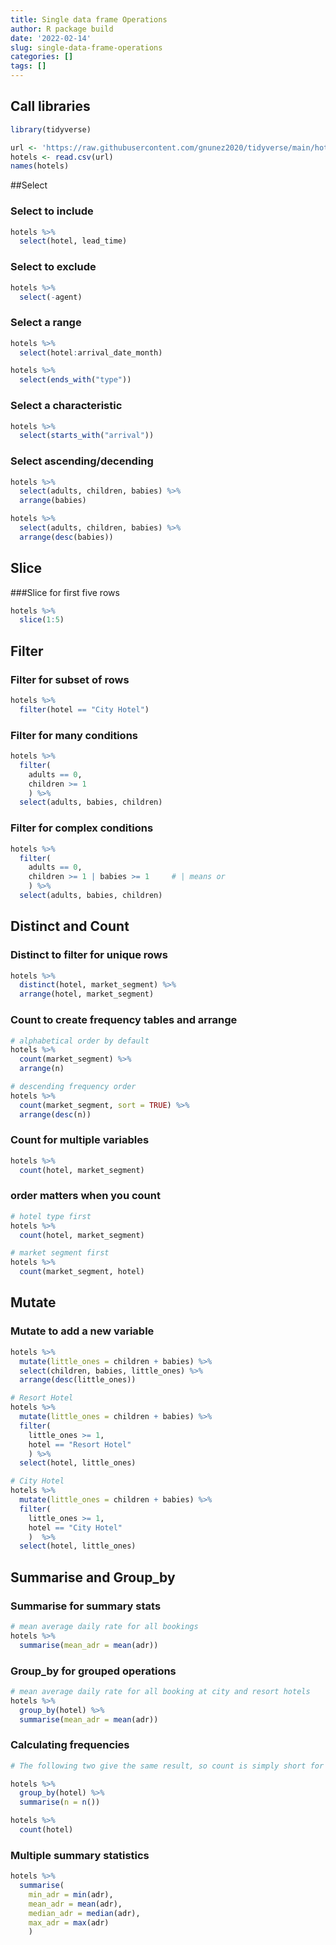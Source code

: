 ```yaml
---
title: Single data frame Operations
author: R package build
date: '2022-02-14'
slug: single-data-frame-operations
categories: []
tags: []
---
```


## Call libraries
```r
library(tidyverse)
```

```r
url <- 'https://raw.githubusercontent.com/gnunez2020/tidyverse/main/hotels.csv'
hotels <- read.csv(url)
names(hotels)
```

##Select

### Select to include

```r
hotels %>%
  select(hotel, lead_time)
```

### Select to exclude

```r
hotels %>%
  select(-agent)
```

### Select a range
```r
hotels %>%
  select(hotel:arrival_date_month)

hotels %>%
  select(ends_with("type"))
```

### Select a characteristic

```r
hotels %>%
  select(starts_with("arrival"))
```

### Select ascending/decending

```r

hotels %>%
  select(adults, children, babies) %>%
  arrange(babies)

hotels %>%
  select(adults, children, babies) %>%
  arrange(desc(babies))
```

## Slice 

###Slice for first five rows

```r
hotels %>%
  slice(1:5)
```

## Filter

### Filter for subset of rows
```r
hotels %>%
  filter(hotel == "City Hotel")
```

### Filter for many conditions

```r
hotels %>%
  filter( 
    adults == 0,
    children >= 1
    ) %>% 
  select(adults, babies, children)
```
### Filter for complex conditions

```r
hotels %>%
  filter( 
    adults == 0,     
    children >= 1 | babies >= 1     # | means or
    ) %>%
  select(adults, babies, children)
```

## Distinct and Count

### Distinct to filter for unique rows
```r
hotels %>% 
  distinct(hotel, market_segment) %>%
  arrange(hotel, market_segment)
```

### Count to create frequency tables and arrange

```r

# alphabetical order by default
hotels %>%
  count(market_segment) %>%
  arrange(n)

# descending frequency order
hotels %>%
  count(market_segment, sort = TRUE) %>%
  arrange(desc(n))
```

### Count for multiple variables

```r
hotels %>%
  count(hotel, market_segment)
```

### order matters when you count

```r
# hotel type first
hotels %>%
  count(hotel, market_segment)

# market segment first
hotels %>%
  count(market_segment, hotel)
```

## Mutate

### Mutate to add a new variable

```r
hotels %>%
  mutate(little_ones = children + babies) %>%
  select(children, babies, little_ones) %>%
  arrange(desc(little_ones))

# Resort Hotel
hotels %>%
  mutate(little_ones = children + babies) %>%
  filter(
    little_ones >= 1,
    hotel == "Resort Hotel"
    ) %>%
  select(hotel, little_ones)

# City Hotel
hotels %>%
  mutate(little_ones = children + babies) %>%
  filter(
    little_ones >= 1,
    hotel == "City Hotel"
    )  %>%
  select(hotel, little_ones)
```

## Summarise and Group_by

### Summarise for summary stats

```r
# mean average daily rate for all bookings
hotels %>%
  summarise(mean_adr = mean(adr))
```
### Group_by for grouped operations

```r
# mean average daily rate for all booking at city and resort hotels
hotels %>%
  group_by(hotel) %>%
  summarise(mean_adr = mean(adr))
```

### Calculating frequencies
```r
# The following two give the same result, so count is simply short for group_by then determine frequencies

hotels %>%
  group_by(hotel) %>%
  summarise(n = n())

hotels %>%
  count(hotel)
```

### Multiple summary statistics

```r
hotels %>%
  summarise(
    min_adr = min(adr),
    mean_adr = mean(adr),
    median_adr = median(adr),
    max_adr = max(adr)
    )
```

